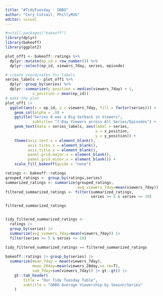 ```yaml
---
title: "#TidyTuesday - GBBO"
author: "Cory Cutsail, PhillyRUG"
editor: visual
---
```


```r
#nstall.packages("bakeoff")
library(dplyr)
library(bakeoff)
library(ggplot2)

```

```r
plot_off1 <- bakeoff::ratings %>% 
  dplyr::mutate(ep_id = row_number()) %>%
  dplyr::select(ep_id, viewers_7day, series, episode)

# create coordinates for labels
series_labels <- plot_off1 %>% 
  dplyr::group_by(series) %>% 
  dplyr::summarize(y_position = median(viewers_7day) + 1,
            x_position = mean(ep_id))
# make the plot
plot_off1 |> 
  ggplot(aes(x = ep_id, y = viewers_7day, fill = factor(series))) +
    geom_col(alpha = .9) +
    ggtitle("Series 8 was a Big Setback in Viewers",
            subtitle= "7-Day Viewers across All Series/Episodes") +
    geom_text(data = series_labels, aes(label = series,
                                        x = x_position, 
                                        y = y_position)) +
    theme(axis.text.x = element_blank(),
          axis.ticks.x = element_blank(),
          axis.title.x = element_blank(),
          panel.grid.major.x = element_blank(),
          panel.grid.minor.x = element_blank()) + 
    scale_fill_bakeoff(guide = "none")
```

```r
ratings <- bakeoff::ratings
grouped_ratings <- group_by(ratings,series)
summarized_ratings <- summarize(grouped_ratings, 
                                avg_viewers_7day=mean(viewers_7day))
filtered_summarized_ratings <- filter(summarized_ratings,
                                      series >= 5 & series <= 10)

filtered_summarized_ratings


tidy_filtered_summarized_ratings <- 
  ratings |>  
  group_by(series) |> 
  summarize(avg_viewers_7day=mean(viewers_7day)) |> 
  filter(series >= 5 & series <= 10)
  
tidy_filtered_summarized_ratings == filtered_summarized_ratings
```

```r
bakeoff::ratings |> group_by(series) |> 
  summarize(mean_7day = mean(viewers_7day),
            mean_28day=mean(viewers_28day,na.rm=T),
            sum_7day=sum(viewers_7day)) |> gt::gt() |> 
    gt::tab_header(
        title = "Our Tidy Tuesday Table",
        subtitle = "GBBO Average Viewership by Season/Series"
    )
```
